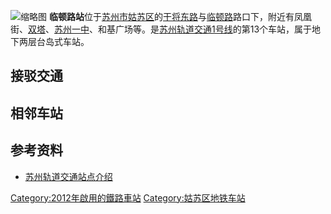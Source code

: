 {{Station Infobox
|name = 临顿路
|eng_name = Lindunlu
|linecolour  = #{{苏州地铁标志色|1}}
|image = Platform of Lindun Road Station.JPG
|structure = 地下车站
|country = {{PRC}}
|borough = [[江苏省|江苏省]][[苏州市|苏州市]][[姑苏区|姑苏区]][[平江街道|平江街道]]/[[双塔街道_(苏州市)|双塔街道]]
|address = [[干将路|干将东路]]与[[临顿路|临顿路]]/鹅颈湾交叉口地底
|line = {{苏州轨道交通路线标志|1|full}}
|platforms = 1个[[岛式站台|岛式站台]]
|exits = 4
|opened = 2012年4月28日
|first =
{{苏州轨道交通路线标志|1|short}}
: 往[[钟南街站|钟南街]]：6:05
: 往[[木渎站|木渎]]：6:07
|last = 
{{苏州轨道交通路线标志|1|short}}
: 周一至四往钟南街：23:00
: 周五至日往钟南街：23:39
: 周一至四往木渎：22:58
: 周五至日往木渎：23:34
}}
[[File:Exit_4_of_Lindun_Lu_Station_(20170204135129).jpg|缩略图]]
'''临顿路站'''位于[[苏州市|苏州市]][[姑苏区|姑苏区]]的[[干将路|干将东路]]与[[临顿路|临顿路]]路口下，附近有凤凰街、[[罗汉院双塔|双塔]]、[[苏州一中|苏州一中]]、和基广场等。是[[苏州轨道交通1号线|苏州轨道交通1号线]]的第13个车站，属于地下两层台岛式车站。

==接驳交通==
{{苏州公交线路简单列表|station=市一中（近1出口）|夜2|2|8|9|32|32区间|40西|60南|60北|89|112|146|178|200北|202|204|204夜|261|307|529|900北|923|980东|9003|9003支|9006|9016}}
{{苏州公交线路简单列表|station=双塔（近2出口）|2|40东|89|112|146|178|200南|202|204|204夜|261|307|529|900南|923|980西|9003|9003支|9006}}

==相邻车站==
{{s-rail-start}}
{{s-rail|title=SuzhouRT}}
{{s-line new|system=SuzhouRT|line=1|previous=乐桥|next=相门}}
{{s-end}}

==参考资料==
*[https://web.archive.org/web/20120713013615/http://www.sz-mtr.com/xlghindex.jsp 苏州轨道交通站点介绍]

{{Szmetro-stub}}
{{苏州轨道交通1号线车站}}
[[Category:2012年啟用的鐵路車站|Category:2012年啟用的鐵路車站]]
[[Category:姑苏区地铁车站|Category:姑苏区地铁车站]]